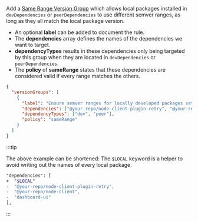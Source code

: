 
Add a [Same Range Version Group](/syncpack/config/version-groups/same-range) which allows local packages installed in `devDependencies` or `peerDependencies` to use different semver ranges, as long as they all match the local package version.

- An optional **label** can be added to document the rule.
- The **dependencies** array defines the names of the dependencies we want to target.
- **dependencyTypes** results in these dependencies only being targeted by this group when they are located in `devDependencies` or `peerDependencies`.
- The **policy** of **sameRange** states that these dependencies are considered valid if every range matches the others.

```json title=".syncpackrc"
{
  "versionGroups": [
    {
      "label": "Ensure semver ranges for locally developed packages satisfy the local version",
      "dependencies": ["@your-repo/node-client-plugin-retry", "@your-repo/node-client", "dashboard-ui"],
      "dependencyTypes": ["dev", "peer"],
      "policy": "sameRange"
    }
  ]
}
```

:::tip

The above example can be shortened: The `$LOCAL` keyword is a helper to avoid writing out the names of every local package.

```diff
"dependencies": [
+  "$LOCAL"
-  "@your-repo/node-client-plugin-retry",
-  "@your-repo/node-client",
-  "dashboard-ui"
],
```

:::
